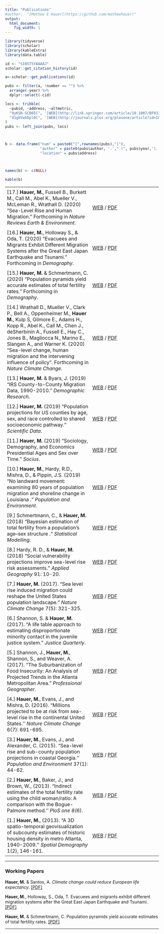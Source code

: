 ```yaml
---
title: "Publications"
#author:  "[Mathew E Hauer](https://github.com/mathewhauer)"
output:
  html_document:
    fig_width: 1
---
```


```r
library(tidyverse)
library(scholar)
library(kableExtra)
library(data.table)

id <- "SI0ST5YAAAAJ"
scholar::get_citation_history(id)

a<-scholar::get_publications(id)

pubs <- filter(a, !number == "") %>%
  arrange(-year) %>%
  dplyr::select(-cid)

locs <- tribble(
  ~pubid, ~address, ~altmetric,
  "9yKSN-GCB0IC", '[WEB](http://link.springer.com/article/10.1007/BF03354895) / [PDF](./papers/2013-SpatDemHauer.pdf)', '<div data-badge-popover="right" data-badge-type="donut" data-doi="10.1177/1471082X18801450" data-hide-no-mentions="true" class="altmetric-embed"></div>',
  "d1gkVwhDpl0C", '[WEB](http://journals.plos.org/plosone/article?id=10.1371/journal.pone.0067226) / [PDF](./papers/2013-PlosOneHauer.pdf)', '<div data-badge-popover="right" data-badge-type="donut" data-doi="10.1371/journal.pone.0067226" data-hide-no-mentions="true" class="altmetric-embed"></div>' 
)
pubs <- left_join(pubs, locs)



b <- data.frame("num" = paste0("[",rownames(pubs),"]"), 
                "author" = paste0(pubs$author, '.'," (", pubs$year,'). "' ,pubs$title,'." ', pubs$journal,' ', pubs$number),
                "location" = pubs$address)



names(b) <- c(NULL)


```

```r
kable(b)

```


<script type='text/javascript' src='https://d1bxh8uas1mnw7.cloudfront.net/assets/embed.js'></script>
<style type="text/css">
table.padded-table td { padding:6px; min-width:100px }
</style>


<table class="padded-table">

 <tr><td>[17.]  **Hauer, M.**, Fussell B., Burkett M., Call M., Abel K., Mueller V., McLeman R., Wrathall D. (2020) “Sea-Level Rise and Human Migration.” Forthcoming in *Nature Reviews Earth & Environment*. </td><td>[WEB]() / [PDF]()</td><td></td></tr>

 <tr><td>[16.]  **Hauer, M.**, Holloway S., & Oda, T. (2020)  "Evacuees and Migrants Exhibit Different Migration Systems after the Great East Japan Earthquake and Tsunami." Forthcoming in *Demography*. </td><td>[WEB](https://osf.io/preprints/socarxiv/76y5z/) / [PDF]()</td><td></td></tr>

 <tr><td>[15.]  **Hauer, M.** & Schmertmann, C. (2020)  "Population pyramids yield accurate estimates of total fertility rates." Forthcoming in *Demography*. </td><td>[WEB](https://osf.io/preprints/socarxiv/2f3v6/) / [PDF]()</td><td></td></tr>

<tr><td>[14.]  Wrathall D., Mueller V., Clark P., Bell A., Oppenheimer M., **Hauer M.**, Kulp S, Gilmore E.,
Adams H., Kopp R., Abel K., Call M., Chen J., deSherbinin A., Fussell E., Hay C., Jones B.,
Magliocca N., Marino E., Slangen A., and Warner K. (2020) "Sea-level change, human migration and
the intervening influence of policy". Forthcoming in *Nature Climate Change*. </td><td>[WEB]() / [PDF]()</td><td></td></tr>

 <tr><td>[13.]  **Hauer, M.** & Byars, J. (2019)  "IRS County-to-County Migration Data, 1990-2010." *Demographic Research*. </td><td>[WEB](https://www.demographic-research.org/volumes/vol40/40/default.htm) / [PDF](./papers/2020-DemResHauer.pdf)</td><td><div data-badge-popover="right" data-badge-type="donut" data-doi="10.4054/DemRes.2019.40.40" data-hide-no-mentions="true" class="altmetric-embed"></div></td></tr>

 <tr><td>[12.]  **Hauer, M.** (2019)  "Population projections for US counties by age, sex, and race controlled to shared socioeconomic pathway." *Scientific Data*. </td><td>[WEB](https://www.nature.com/articles/sdata20195) / [PDF](./papers/2019-SciDataHauer.pdf)</td><td><div data-badge-popover="right" data-badge-type="donut" data-doi="10.1038/sdata.2019.5" data-hide-no-mentions="true" class="altmetric-embed"></div></td></tr>

 <tr><td>[11.]  **Hauer, M.** (2019)  "Sociology, Demography, and Economics Presidential Ages and Sex over Time." *Socius*. </td><td>[WEB](https://journals.sagepub.com/doi/abs/10.1177/2378023118825221) / [PDF](./papers/2019-SociusHauer.pdf)</td><td><div data-badge-popover="right" data-badge-type="donut" data-doi="10.1177/2378023118825221" data-hide-no-mentions="true" class="altmetric-embed"></div></td></tr>

 <tr><td>[10.]  **Hauer, M.**, Hardy, R.D., Mishra, D., & Pippin, J.S. (2019)  "No landward movement: examining 80 years of population migration and shoreline change in Louisiana ." *Population and Environment*. </td><td>[WEB](https://link.springer.com/article/10.1007/s11111-019-00315-8) / [PDF](./papers/2019-PopEnvHauer.pdf)</td><td><div data-badge-popover="right" data-badge-type="donut" data-doi="10.1007/s11111-019-00315-8" data-hide-no-mentions="true" class="altmetric-embed"></div></td></tr>

 <tr><td>[9.] Schmertmann, C., & **Hauer, M.** (2018)  "Bayesian estimation of total fertility from a population's age–sex structure ." *Statistical Modelling*. </td><td>[WEB](https://journals.sagepub.com/doi/10.1177/1471082X18801450) / [PDF](./papers/2018-StatisticalModelling.pdf)</td><td><div data-badge-popover="right" data-badge-type="donut" data-doi="10.1177/1471082X18801450" data-hide-no-mentions="true" class="altmetric-embed"></div></td></tr>

 <tr><td>[8.] Hardy, R. D., & **Hauer, M.** (2018) "Social vulnerability projections improve sea-level rise risk assessments." *Applied Geography* 91: 10-20. </td><td>[WEB](https://www.sciencedirect.com/science/article/pii/S0143622817309189) / [PDF](./papers/2018-AppliedGeographerHardyHauer.pdf)</td><td><div data-badge-popover="right" data-badge-type="donut" data-doi="https://doi.org/10.1016/j.apgeog.2017.12.019" data-hide-no-mentions="true" class="altmetric-embed"></div></td></tr>
  <tr><td>[7.] **Hauer, M.** (2017). "Sea level rise induced migration could reshape the United States population landscape." *Nature Climate Change*  7(5): 321-325.  </td><td>[WEB](http://dx.doi.org/10.1038/nclimate3271) / [PDF](./papers/2017-NCLIMHauerREDUCED.pdf)</td><td><div data-badge-popover="right" data-badge-type="donut" data-doi="10.1038/nclimate3271" data-hide-no-mentions="true" class="altmetric-embed"></div></td></tr>
  <tr><td>[6.] Shannon, S. & **Hauer, M.** (2017). "A life table approach to estimating disproportionate minority contact in the juvenile justice system." *Justice Quarterly*.  </td><td>[WEB](http://www.tandfonline.com/doi/full/10.1080/07418825.2017.1315163) / [PDF](./papers/2017-JusticeQuarterlyShannonHauer.pdf)</td><td><div data-badge-popover="right" data-badge-type="donut" data-doi="10.1080/07418825.2017.1315163" data-hide-no-mentions="true" class="altmetric-embed"></div></td></tr>
  <tr><td>[5.] Shannon, J., **Hauer, M.**, Shannon, S., and Weaver, A. (2017). "The Suburbanization of Food Insecurity: An Analysis of Projected     Trends in the Atlanta Metropolitan Area." *Professional Geographer*.  </td><td>[WEB](http://www.tandfonline.com/doi/full/10.1080/00330124.2017.1325751) / [PDF](./papers/2017-ProGeographerShannonHauer.pdf)</td><td><div data-badge-popover="right" data-badge-type="donut" data-doi="10.1080/00330124.2017.1325751" data-hide-no-mentions="true" class="altmetric-embed"></div></td></tr> 
   <tr><td>[4.] **Hauer, M.**, Evans, J., and Mishra, D. (2016). "Millions projected to be at risk from sea-level rise in the continental United States.'' *Nature Climate Change* 6(7): 691-695. </td><td> [WEB](http://www.nature.com/nclimate/journal/v6/n7/full/nclimate2961.html) / [PDF](./papers/2016-NCLIMHauer.pdf)</td><td><div data-badge-popover="right" data-badge-type="donut" data-doi="10.1038/nclimate2961" data-hide-no-mentions="true" class="altmetric-embed"></div></td></tr>  
   <tr><td>[3.] **Hauer, M.**, Evans, J., and Alexander, C. (2015). "Sea-level rise and sub-county population projections in coastal Georgia.''  *Population and Environment* 37(1): 44-62.</td> <td> [WEB](http://link.springer.com/article/10.1007/s11111-015-0233-8) / [PDF](./papers/2015-POENHauer.pdf)</td><td><div data-badge-popover="right" data-badge-type="donut" data-doi="10.1007/s11111-015-0233-8" data-hide-no-mentions="true" class="altmetric-embed"></div></td></tr> 
       
 <tr><td>[2.] **Hauer, M.**, Baker, J., and Brown, W., (2013). "Indirect estimates of the total fertility rate using the child  woman/ratio: A comparison with the Bogue-Palmore method.'' *PloS one 8(6)*.</td><td> [WEB](http://journals.plos.org/plosone/article?id=10.1371/journal.pone.0067226) / [PDF](./papers/2013-PlosOneHauer.pdf)</td><td><div data-badge-popover="right" data-badge-type="donut" data-doi="10.1371/journal.pone.0067226" data-hide-no-mentions="true" class="altmetric-embed"></div></td></tr>        
 <tr><td>[1.] **Hauer, M.**, (2013). "A 3D spatio-temporal geovisualization of subcounty estimates of historic housing density in metro Atlanta, 1940-2009.'' *Spatial Demography* 1(2), 146-161.</td><td> [WEB](http://link.springer.com/article/10.1007/BF03354895) / [PDF](./papers/2013-SpatDemHauer.pdf)</td><td><div data-badge-popover="right" data-badge-type="donut" data-doi="10.1007/BF03354895" data-hide-no-mentions="true" class="altmetric-embed"></div></td></tr>      
  
</table>

----

### Working Papers

**Hauer, M.** & Santos, A. *Climate change could reduce European life expectancy.*  [[PDF]](https://osf.io/preprints/socarxiv/ngtxr)

**Hauer, M.**, Holloway, S., Oda, T. Evacuees and migrants exhibit different migration systems after the Great East Japan Earthquake and Tsunami.[[PDF]](https://osf.io/preprints/socarxiv/76y5z/)
    
**Hauer, M.** & Schmertmann, C. Population pyramids yield accurate estimates of total fertility rates. [[PDF]](https://osf.io/preprints/socarxiv/2f3v6/)

----
